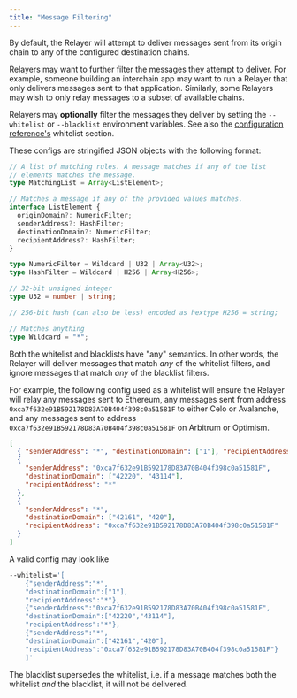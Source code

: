 ```yaml
---
title: "Message Filtering"
---
```


By default, the Relayer will attempt to deliver messages sent from its origin chain to any of the configured destination chains.

Relayers may want to further filter the messages they attempt to deliver. For example, someone building an interchain app may want to run a Relayer that only delivers messages sent to that application. Similarly, some Relayers may wish to only relay messages to a subset of available chains.

Relayers may **optionally** filter the messages they deliver by setting the `--whitelist` or `--blacklist` environment variables. See also the [configuration reference's](/operate/config/config-reference) whitelist section.

These configs are stringified JSON objects with the following format:

```typescript
// A list of matching rules. A message matches if any of the list
// elements matches the message.
type MatchingList = Array<ListElement>;

// Matches a message if any of the provided values matches.
interface ListElement {
  originDomain?: NumericFilter;
  senderAddress?: HashFilter;
  destinationDomain?: NumericFilter;
  recipientAddress?: HashFilter;
}

type NumericFilter = Wildcard | U32 | Array<U32>;
type HashFilter = Wildcard | H256 | Array<H256>;

// 32-bit unsigned integer
type U32 = number | string;

// 256-bit hash (can also be less) encoded as hextype H256 = string;

// Matches anything
type Wildcard = "*";
```

Both the whitelist and blacklists have "any" semantics. In other words, the Relayer will deliver messages that match _any_ of the whitelist filters, and ignore messages that match _any_ of the blacklist filters.

For example, the following config used as a whitelist will ensure the Relayer will relay any messages sent to Ethereum, any messages sent from address `0xca7f632e91B592178D83A70B404f398c0a51581F` to either Celo or Avalanche, and any messages sent to address `0xca7f632e91B592178D83A70B404f398c0a51581F` on Arbitrum or Optimism.

```json
[
  { "senderAddress": "*", "destinationDomain": ["1"], "recipientAddress": "*" },
  {
    "senderAddress": "0xca7f632e91B592178D83A70B404f398c0a51581F",
    "destinationDomain": ["42220", "43114"],
    "recipientAddress": "*"
  },
  {
    "senderAddress": "*",
    "destinationDomain": ["42161", "420"],
    "recipientAddress": "0xca7f632e91B592178D83A70B404f398c0a51581F"
  }
]
```

A valid config may look like

```bash
--whitelist='[
    {"senderAddress":"*",
    "destinationDomain":["1"],
    "recipientAddress":"*"},
    {"senderAddress":"0xca7f632e91B592178D83A70B404f398c0a51581F",
    "destinationDomain":["42220","43114"],
    "recipientAddress":"*"},
    {"senderAddress":"*",
    "destinationDomain":["42161","420"],
    "recipientAddress":"0xca7f632e91B592178D83A70B404f398c0a51581F"}
    ]'
```

The blacklist supersedes the whitelist, i.e. if a message matches both the whitelist _and_ the blacklist, it will not be delivered.
